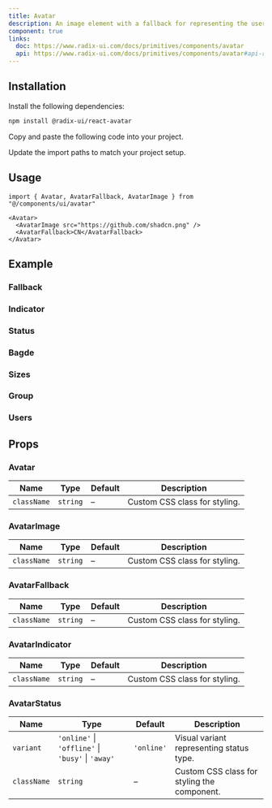 ```yaml
---
title: Avatar
description: An image element with a fallback for representing the user.
component: true
links:
  doc: https://www.radix-ui.com/docs/primitives/components/avatar
  api: https://www.radix-ui.com/docs/primitives/components/avatar#api-reference
---
```


<ComponentPreview
  name="avatar-demo"
  title="Avatar"
  description="An avatar with a fallback."
/>

## Installation

<Steps>

<Step>Install the following dependencies:</Step>

```bash
npm install @radix-ui/react-avatar
```

<Step>Copy and paste the following code into your project.</Step>

<ComponentSource name="avatar" title="components/ui/avatar.tsx" />

<Step>Update the import paths to match your project setup.</Step>

</Steps>

## Usage

```tsx showLineNumbers
import { Avatar, AvatarFallback, AvatarImage } from "@/components/ui/avatar"
```

```tsx showLineNumbers
<Avatar>
  <AvatarImage src="https://github.com/shadcn.png" />
  <AvatarFallback>CN</AvatarFallback>
</Avatar>
```

## Example

### Fallback

<ComponentPreview
  name="avatar-fallback-demo"
  title="Avatar"
  description="An avatar with a fallback."
/>

### Indicator

<ComponentPreview
  name="avatar-indicator-demo"
  title="Avatar"
  description="An avatar with a indicator."
/>

### Status

<ComponentPreview
  name="avatar-status-demo"
  title="Avatar"
  description="An avatar with a status."
/>

### Bagde

<ComponentPreview
  name="avatar-bagde-demo"
  title="Avatar"
  description="An avatar with a bagde."
/>

### Sizes

<ComponentPreview
  name="avatar-sizes-demo"
  title="Avatar"
  description="An avatar with a sizes."
/>

### Group

<ComponentPreview
  name="avatar-group-demo"
  title="Avatar"
  description="An avatar with a group."
/>

### Users

<ComponentPreview
  name="avatar-users-demo"
  title="Avatar"
  description="An avatar with a users."
/>

## Props

### Avatar

| Name        | Type     | Default | Description                   |
| ----------- | -------- | ------- | ----------------------------- |
| `className` | `string` | –       | Custom CSS class for styling. |

### AvatarImage

| Name        | Type     | Default | Description                   |
| ----------- | -------- | ------- | ----------------------------- |
| `className` | `string` | –       | Custom CSS class for styling. |

### AvatarFallback

| Name        | Type     | Default | Description                   |
| ----------- | -------- | ------- | ----------------------------- |
| `className` | `string` | –       | Custom CSS class for styling. |

### AvatarIndicator

| Name        | Type     | Default | Description                   |
| ----------- | -------- | ------- | ----------------------------- |
| `className` | `string` | –       | Custom CSS class for styling. |

### AvatarStatus

| Name        | Type                                              | Default    | Description                                 |
| ----------- | ------------------------------------------------- | ---------- | ------------------------------------------- |
| `variant`   | `'online'` \| `'offline'` \| `'busy'` \| `'away'` | `'online'` | Visual variant representing status type.    |
| `className` | `string`                                          | –          | Custom CSS class for styling the component. |
